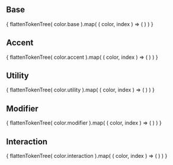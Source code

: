 [//]: # (The addon-docs blocks do not have official docs yet.)
[//]: # (They are being worked on https://github.com/storybookjs/storybook/issues/9133)
[//]: # (The list of available components can be found here:)
[//]: # (https://github.com/storybookjs/storybook/blob/master/addons/docs/src/blocks/index.ts)

<Meta title="Design Tokens|Colors" />

## Base

<ColorPalette>
{
    flattenTokenTree( color.base ).map( ( color, index ) => (
        <ColorItem key={index}
            title={color.name}
            subtitle={color.referencedTokens}
            colors={[color.value]}
        />
    ) )
}
</ColorPalette>

## Accent

<ColorPalette>
{
    flattenTokenTree( color.accent ).map( ( color, index ) => (
        <ColorItem key={index}
            title={color.name}
            subtitle={color.referencedTokens}
            colors={[color.value]}
        />
    ) )
}
</ColorPalette>

## Utility

<ColorPalette>
{
    flattenTokenTree( color.utility ).map( ( color, index ) => (
        <ColorItem key={index}
            title={color.name}
            subtitle={color.referencedTokens}
            colors={[color.value]}
        />
    ) )
}
</ColorPalette>

## Modifier

<ColorPalette>
{
    flattenTokenTree( color.modifier ).map( ( color, index ) => (
        <ColorItem key={index}
            title={color.name}
            subtitle={color.referencedTokens}
            colors={[color.value]}
        />
    ) )
}
</ColorPalette>

## Interaction

<ColorPalette>
{
    flattenTokenTree( color.interaction ).map( ( color, index ) => (
        <ColorItem key={index}
            title={color.name}
            subtitle={color.referencedTokens}
            colors={[color.value]}
        />
    ) )
}
</ColorPalette>